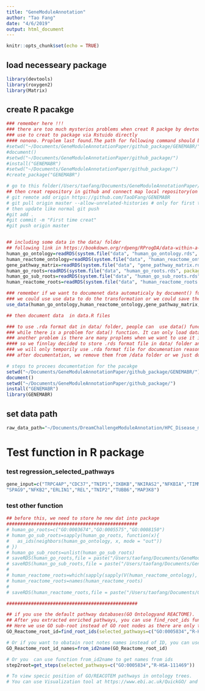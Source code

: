 ```yaml
---
title: "GeneModuleAnnotation"
author: "Tao Fang"
date: "4/6/2019"
output: html_document
---
```


```r
knitr::opts_chunk$set(echo = TRUE)
```

## load necesseary package
```r
library(devtools)
library(roxygen2)
library(Matrix)
```
## create R pacakge
```r
### remember here !!!
### there are too much mysterios problems when creat R packge by devtools in Rstudio
### use to creat to package via Rstuido directly
#### nonono. Proplem last found.The path for following command should be right !!!!!
#setwd("~/Documents/GeneModuleAnnotationPaper/github_package/GENEMABR/")
#document()
#setwd("~/Documents/GeneModuleAnnotationPaper/github_package/")
#install("GENEMABR")
#setwd("~/Documents/GeneModuleAnnotationPaper/github_package/")
#create_package("GENEMABR")

# go to this folder(/Users/taofang/Documents/GeneModuleAnnotationPaper/github_package/GENEMABR) and initialize it with git init command
## then creat repository in github and connect map local repository(on my own computer) to github repository
# git remote add origin https://github.com/TaoDFang/GENEMABR
# git pull origin master --allow-unrelated-histories # only for first time
# then update like normal git push 
#git add .
#git commit -m "First time creat"
#git push origin master


## including some data in the data/ folder
## following link in https://bookdown.org/rdpeng/RProgDA/data-within-a-package.html
human_go_ontology=readRDS(system.file("data", "human_go_ontology.rds", package = "GENEMABR"))
human_reactome_ontology=readRDS(system.file("data", "human_reactome_ontology.rds", package = "GENEMABR"))
gene_pathway_matrix=readRDS(system.file("data", "gene_pathway_matrix.rds", package = "GENEMABR"))
human_go_roots=readRDS(system.file("data", "human_go_roots.rds", package = "GENEMABR"))
human_go_sub_roots=readRDS(system.file("data", "human_go_sub_roots.rds", package = "GENEMABR"))
human_reactome_roots=readRDS(system.file("data", "human_reactome_roots.rds", package = "GENEMABR"))

### remember if we want to documenet data automaticaly by document() funcion. We have to store datasets as rda format inseatd of into data/foler
### we could use use data to do the transformation or we could save the rda data in /data folder direactly 
use_data(human_go_ontology,human_reactome_ontology,gene_pathway_matrix,human_go_roots,human_go_sub_roots,human_reactome_roots,overwrite = T)

## then document data  in data.R files

### to use .rda format dat in data/ folder, people can  use data() function like data(gene_pathway_matrix,package = "GENEMABR")
### while there is a problem for data() function. It can only load data while cant not be assigned to a variable at first place. 
### another problem is there are many proplems when we want to use it inside  function.  
#### so we finnlay decided to store .rds format file in data/ folder and use it in this way: readRDS(system.file("data", "gene_pathway_matrix.rds", package = "GENEMABR"))
### we will only temporily use .rda format file for documenation reason.
### after documentation, we remove them from /data folder or we just dont push them to github by add someting in ".gitignore" file

# steps to procees documentation for the pacakge
setwd("~/Documents/GeneModuleAnnotationPaper/github_package/GENEMABR/")
document()
setwd("~/Documents/GeneModuleAnnotationPaper/github_package/")
install("GENEMABR")
library(GENEMABR)

```



## set data path
```r
raw_data_path="~/Documents/DreamChallengeModuleAnnotation/HPC_Disease_module_identification_DREAM_change/"
```


# Test function in R package

### test regression_selected_pathways
```r
gene_input=c("TRPC4AP","CDC37","TNIP1","IKBKB","NKIRAS2","NFKBIA","TIMM50","RELB","TNFAIP3","NFKBIB","HSPA1A","NFKBIE",
"SPAG9","NFKB2","ERLIN1","REL","TNIP2","TUBB6","MAP3K8")
```

### test other function
```r
## before this, we need to store he new dat into package
################################################
# human_go_roots=c("GO:0003674","GO:0005575","GO:0008150")
# human_go_sub_roots=sapply(human_go_roots, function(x){
#   as_ids(neighbors(human_go_ontology, x, mode = "out"))
# })
# human_go_sub_roots=unlist(human_go_sub_roots)
# saveRDS(human_go_roots,file = paste("/Users/taofang/Documents/GeneModuleAnnotationPaper/code/GENEMABR/inst/extdata/","human_go_roots.rds",sep = ""))
# saveRDS(human_go_sub_roots,file = paste("/Users/taofang/Documents/GeneModuleAnnotationPaper/code/GENEMABR/inst/extdata/","human_go_sub_roots.rds",sep = ""))
# 
# human_reactome_roots=which(sapply(sapply(V(human_reactome_ontology), function(x) neighbors(human_reactome_ontology,x, mode="in")), length) == 0)
# human_reactome_roots=names(human_reactome_roots)
# 
# saveRDS(human_reactome_roots,file = paste("/Users/taofang/Documents/GeneModuleAnnotationPaper/code/GENEMABR/inst/extdata/","human_reactome_roots.rds",sep = ""))

################################################

## if you use the default pathway databases(GO Ontologyand REACTOME).
## After you extracted enriched pathways, you can use find_root_ids function to find thier GO sub-root or REACTOME roots(ID) to help you better understanding the biological meanings of pathways.
## Here we use GO sub-root instead of GO root nodes as there are only three roots in the GO ontology and it's not so specific 
GO_Reactome_root_id=find_root_ids(selected_pathways=c("GO:0005834","R-HSA-111469"))

# Or if you want to obatain root notes names instead of ID, you can use function from_id2name to get names from ids
GO_Reactome_root_id_names=from_id2name(GO_Reactome_root_id)

# Or you  can use function from_id2name to get names from ids 
step2root=get_steps(selected_pathways=c("GO:0005834","R-HSA-111469"))

# To view specic position of GO/REACOTEM pathways in ontology trees.
# You can use Visualization tool at https://www.ebi.ac.uk/QuickGO/ and https://reactome.org/PathwayBrowser/ 

```










